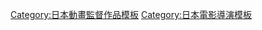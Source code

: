 {{Navbox
|name= 神山健治執導作品
|title= [[神山健治]]執導作品
|titlestyle= background:skyblue
|groupstyle= background:#d0e5f5
|group1 = 電視動畫
|list1 = [[攻殼機動隊 STAND ALONE COMPLEX]]（2002年）- [[攻壳机动队 S.A.C. 2nd GIG|攻殼機動隊 S.A.C. 2nd GIG]]（2004年）- [[攻壳机动队 S.A.C. Solid State Society|攻殼機動隊 S.A.C. Solid State Society]]（2006年）- [[守護者系列|精靈守護者]]（2007年）- [[東之伊甸]]（2009年）- [[永遠的831]]（2022年）
|group2 = 電影動畫
|list2={{Navbox|child
|group1 = 2000年代
|list1 = [[ミニパト]]（2002年）- [[真・女立喰師列伝 第3話「Dandelion 學食のマブ」]]（2007年）- [[東之伊甸|東之伊甸 總集篇 Air Communication]]（2009年）- [[東之伊甸|東之伊甸 劇場版I The King of Eden]]（2009年）
|group2 = 2010年代
|list2 = [[東之伊甸|東之伊甸 劇場版II Paradise Lost]]（2010年）- [[攻壳机动队 S.A.C. Solid State Society|攻殼機動隊 S.A.C. SOLID STATE SOCIETY 3D]]（2011年）- [[Xi AVANT]]（2011年）- [[人造人009|人造人009 RE:CYBORG]]（2012年）- [[午睡公主～不為人知的故事～]]（2017年）
|group3 = 2020年代
|list3 = [[魔戒：洛汗人之戰]]（TBA）
}}
|group3 = Web動畫
|list3 = [[もうひとつの未来を。]]（2013年）
}}
<noinclude>
{{DEFAULTSORT:Kenji Kamiyama}}
[[Category:日本動畫監督作品模板]]
[[Category:日本電影導演模板]]
</noinclude>